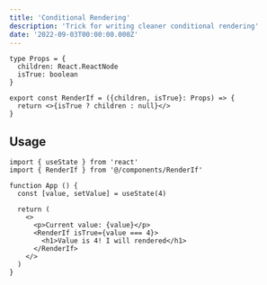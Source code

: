 ```yaml
---
title: 'Conditional Rendering'
description: 'Trick for writing cleaner conditional rendering'
date: '2022-09-03T00:00:00.000Z'
---
```


```tsx showLineNumbers title="RenderIf.tsx"
type Props = {
  children: React.ReactNode
  isTrue: boolean
}

export const RenderIf = ({children, isTrue}: Props) => {
  return <>{isTrue ? children : null}</>
}
```

## Usage

```tsx showLineNumbers {10-12}
import { useState } from 'react'
import { RenderIf } from '@/components/RenderIf'

function App () {
  const [value, setValue] = useState(4)

  return (
    <>
      <p>Current value: {value}</p>
      <RenderIf isTrue={value === 4}>
        <h1>Value is 4! I will rendered</h1>
      </RenderIf>
    </>
  )
}
```
